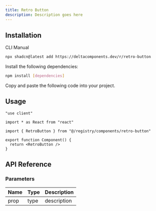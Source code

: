 ```yaml
---
title: Retro Button
description: Description goes here
---
```


<ComponentPreview name="retro-button-demo" />

## Installation

<Tabs defaultValue="cli">

<TabsList>
  <TabsTrigger value="cli">CLI</TabsTrigger>
  <TabsTrigger value="manual">Manual</TabsTrigger>
</TabsList>

<TabsContent value="cli">

```bash
npx shadcn@latest add https://deltacomponents.dev/r/retro-button
```

</TabsContent>

<TabsContent value="manual">

<Steps>

<Step>Install the following dependencies:</Step>

```bash
npm install [dependencies]
```

<Step>Copy and paste the following code into your project.</Step>

<ComponentSource name="retro-button" />

</Steps>

</TabsContent>

</Tabs>

## Usage

```tsx
"use client"

import * as React from "react"

import { RetroButton } from "@/registry/components/retro-button"

export function Component() {
  return <RetroButton />
}
```

## API Reference

### Parameters

| Name | Type | Description |
| ---- | ---- | ----------- |
| prop | type | description |
